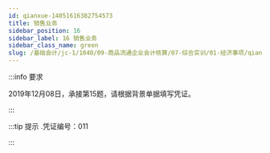 ---
id: qianxue-14051616382754573
title: 销售业务
sidebar_position: 16
sidebar_label: 16 销售业务
sidebar_class_name: green
slug: /基础会计/jc-1/1040/09-商品流通企业会计核算/07-综合实训/01-经济事项/qianxue-14051614365231201/qianxue-14051616382754573/销售业务
---

:::info 要求

2019年12月08日，承接第15题，请根据背景单据填写凭证。

:::

:::tip 提示
  .凭证编号：011
:::
